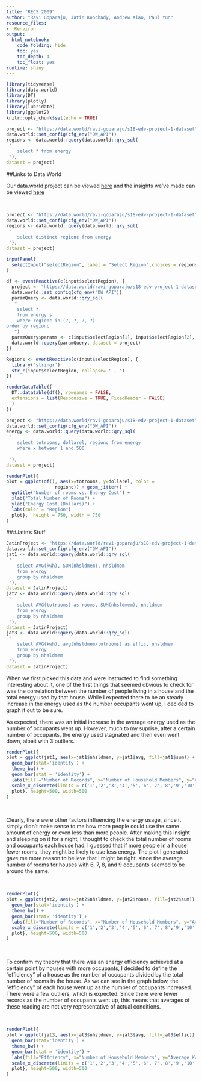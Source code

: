 ```yaml
---
title: "RECS 2009"
author: "Ravi Goparaju, Jatin Konchady, Andrew Xiao, Paul Yun"
resource_files:
- .Renviron
output:
  html_notebook:
    code_folding: hide
    toc: yes
    toc_depth: 4
    toc_float: yes
runtime: shiny
---
```


```r
library(tidyverse)
library(data.world)
library(DT)
library(plotly)
library(lubridate)
library(ggplot2)
knitr::opts_chunk$set(echo = TRUE)
```

<!--For the first input panel-->
```r
project <- "https://data.world/ravi-goparaju/s18-edv-project-1-dataset" 
data.world::set_config(cfg_env("DW_API")) 
regions <- data.world::query(data.world::qry_sql(
 "   
  	select * from energy 
 "), 
dataset = project)
```

##Links to Data World
<p>Our data.world project can be viewed [here](https://data.world/ravi-goparaju/residential-energy-consumption-2009) and the  insights we've made can be viewed [here](https://data.world/ravi-goparaju/residential-energy-consumption-2009/insights)</p>
<br>

```r
project <- "https://data.world/ravi-goparaju/s18-edv-project-1-dataset" 
data.world::set_config(cfg_env("DW_API")) 
regions <- data.world::query(data.world::qry_sql(
 "   
  	select distinct regionc from energy 
 "), 
dataset = project)
```

```r
inputPanel(
  selectInput("selectRegion", label = "Select Region",choices = regions, multiple=TRUE, selected=c("Northeast", "Midwest", "South", "West"))
)


```

```r
df <- eventReactive(c(input$selectRegion), { 
  project <- "https://data.world/ravi-goparaju/s18-edv-project-1-dataset"  
  data.world::set_config(cfg_env("DW_API")) 
  paramQuery <- data.world::qry_sql(
   "   
    select *
    from energy s
    where regionc in (?, ?, ?, ?)
order by regionc
   ")
  paramQuery$params <- c(input$selectRegion[1], input$selectRegion[2], input$selectRegion[3], input$selectRegion[4])
  data.world::query(paramQuery, dataset = project)
}) 

```

```r
Regions <- eventReactive(c(input$selectRegion), { 
  library('stringr')
  str_c(input$selectRegion, collapse= ' , ')
})
```

```r
renderDataTable({
  DT::datatable(df(), rownames = FALSE,
  extensions = list(Responsive = TRUE, FixedHeader = FALSE)
  )
})
```

```r
project <- "https://data.world/ravi-goparaju/s18-edv-project-1-dataset" 
data.world::set_config(cfg_env("DW_API")) 
energy <- data.world::query(data.world::qry_sql(
 "   
  	select totrooms, dollarel, regionc from energy
    where x between 1 and 500
     
 "), 
dataset = project)
```

```r
renderPlot({
plot = ggplot(df(), aes(x=totrooms, y=dollarel, color =
                  regionc)) + geom_jitter() + 
  ggtitle("Number of rooms vs. Energy Cost") + 
  xlab("Total Number of Rooms") + 
  ylab("Energy Cost (Dollars)") + 
  labs(color = "Region")
  plot},  height = 750, width = 750
)
```

<!--Jatin's stuff-->
###Jatin's Stuff
```r
JatinProject <- "https://data.world/ravi-goparaju/s18-edv-project-1-dataset" 
data.world::set_config(cfg_env("DW_API")) 
jat1 <- data.world::query(data.world::qry_sql(
 "   
  	select AVG(kwh), SUM(nhsldmem), nhsldmem
    from energy
    group by nhsldmem
 "), 
dataset = JatinProject)
jat2 <- data.world::query(data.world::qry_sql(
 "   
  	select AVG(totrooms) as rooms, SUM(nhsldmem), nhsldmem
    from energy
    group by nhsldmem
 "), 
dataset = JatinProject)
jat3 <- data.world::query(data.world::qry_sql(
 "   
  	select AVG(kwh), avg(nhsldmem/totrooms) as effic, nhsldmem
    from energy
    group by nhsldmem
 "), 
dataset = JatinProject)
```
<p>When we first picked this data and were instructed to find something interesting about it, one of the first things that seemed obvious to check for was the correlation between the number of people living in a house and the total energy used by that house. While I expected there to be an steady increase in the energy used as the number occupants went up, I decided to graph it out to be sure.</p>
<p>As expected, there was an initial increase in the average energy used as the number of occupants went up. However, much to my suprise, after a certain number of occupants, the energy used stagnated and then  even went down, albeit with 3 outliers.</p>
```r
renderPlot({
plot = ggplot(jat1, aes(x=jat1$nhsldmem, y=jat1$avg, fill=jat1$sum)) + 
  geom_bar(stat='identity') +
  theme_bw() +
  geom_bar(stat = 'identity') + 
  labs(fill ="Number of Records", x="Number of Household Members", y="Average Electricity used in KWH", title="Average Electricity used in Different Household Sizes") + 
  scale_x_discrete(limits = c('1','2','3','4','5','6','7','8','9','10','11','12','13','14'))
  plot}, height=500, width=500
)
```
<br>
<p>Clearly, there were other factors influencing the energy usage, since it simply didn't make sense to me how more people could use the same amount of energy or even less than more people. After making this insight and sleeping on it for a night, I thought to check the total number of rooms and occupants each house had. I guessed that if more people in a house fewer rooms, they might be likely to use less energy. The plot I generated gave me more reason to believe that I might be right, since the average number of rooms for houses with 6, 7, 8, and 9 occupants seemed to be around the same.</p>
<br>
```r
renderPlot({
plot = ggplot(jat2, aes(x=jat2$nhsldmem, y=jat2$rooms, fill=jat2$sum)) + 
  geom_bar(stat='identity') +
  theme_bw() +
  geom_bar(stat= 'identity') + 
  labs(fill="Number of Records", x="Number of Household Members", y="Average Number of Rooms", title="Average Number of Rooms in Different Households") + 
  scale_x_discrete(limits = c('1','2','3','4','5','6','7','8','9','10','11','12','13','14'))
  plot}, height=500, width=500
)
```
<br>
<p>To confirm my theory that there was an energy efficiency achieved at a certain point by houses with more occupants, I decided to define the "efficiency" of a house as the number of occupants divided by the total number of rooms in the house. As we can see in the graph below, the "efficiency" of each house went up as the number of occupants increased. There were a few outliers, which is expected. Since there were fewer records as the number of occupants went up, this means that averages of these reading are not very representative of actual conditions.</p>
<br>
```r
renderPlot({
plot = ggplot(jat3, aes(x=jat3$nhsldmem, y=jat3$avg, fill=jat3$effic)) + 
  geom_bar(stat='identity') +
  theme_bw() +
  geom_bar(stat = 'identity') + 
  labs(fill="Effciency", x="Number of Household Members", y="Average KWH used", title="Average Energy Efficiency for different Households") + 
  scale_x_discrete(limits = c('1','2','3','4','5','6','7','8','9','10','11','12','13','14'))
  plot}, height=500, width=500
)
```
